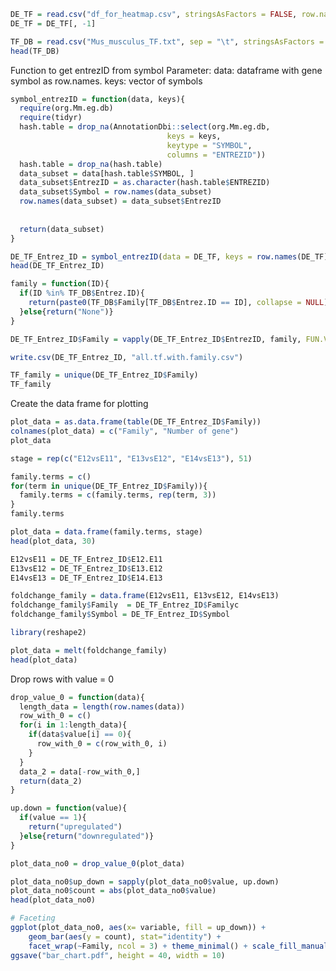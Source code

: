 ```r
DE_TF = read.csv("df_for_heatmap.csv", stringsAsFactors = FALSE, row.names = 2)
DE_TF = DE_TF[, -1]
```


```r
TF_DB = read.csv("Mus_musculus_TF.txt", sep = "\t", stringsAsFactors = FALSE)
head(TF_DB)
```
Function to get entrezID from symbol
Parameter:
  data: dataframe with gene symbol as row.names.
  keys: vector of symbols
```r
symbol_entrezID = function(data, keys){
  require(org.Mm.eg.db)
  require(tidyr)
  hash.table = drop_na(AnnotationDbi::select(org.Mm.eg.db,
                                   keys = keys,
                                   keytype = "SYMBOL",
                                   columns = "ENTREZID"))
  hash.table = drop_na(hash.table)
  data_subset = data[hash.table$SYMBOL, ]
  data_subset$EntrezID = as.character(hash.table$ENTREZID)
  data_subset$Symbol = row.names(data_subset)
  row.names(data_subset) = data_subset$EntrezID
  
  
  return(data_subset)
}
```

```r
DE_TF_Entrez_ID = symbol_entrezID(data = DE_TF, keys = row.names(DE_TF))
head(DE_TF_Entrez_ID)
```



```r
family = function(ID){
  if(ID %in% TF_DB$Entrez.ID){
    return(paste0(TF_DB$Family[TF_DB$Entrez.ID == ID], collapse = NULL))
  }else{return("None")}
}

```

```r
DE_TF_Entrez_ID$Family = vapply(DE_TF_Entrez_ID$EntrezID, family, FUN.VALUE = "character")
```

```r
write.csv(DE_TF_Entrez_ID, "all.tf.with.family.csv")
```

```r
TF_family = unique(DE_TF_Entrez_ID$Family)
TF_family
```

Create the data frame for plotting
```r
plot_data = as.data.frame(table(DE_TF_Entrez_ID$Family))
colnames(plot_data) = c("Family", "Number of gene")
plot_data
```


```r
stage = rep(c("E12vsE11", "E13vsE12", "E14vsE13"), 51)
```

```r
family.terms = c()
for(term in unique(DE_TF_Entrez_ID$Family)){
  family.terms = c(family.terms, rep(term, 3))
}
family.terms
```

```r
plot_data = data.frame(family.terms, stage)
head(plot_data, 30)
```
```r
E12vsE11 = DE_TF_Entrez_ID$E12.E11
E13vsE12 = DE_TF_Entrez_ID$E13.E12
E14vsE13 = DE_TF_Entrez_ID$E14.E13

```

```r
foldchange_family = data.frame(E12vsE11, E13vsE12, E14vsE13)
foldchange_family$Family  = DE_TF_Entrez_ID$Familyc
foldchange_family$Symbol = DE_TF_Entrez_ID$Symbol
```

```r
library(reshape2)
```

```r
plot_data = melt(foldchange_family)
head(plot_data)
```
Drop rows with value = 0
```r
drop_value_0 = function(data){
  length_data = length(row.names(data))
  row_with_0 = c()
  for(i in 1:length_data){
    if(data$value[i] == 0){
      row_with_0 = c(row_with_0, i)
    }
  }
  data_2 = data[-row_with_0,]
  return(data_2)
}
```

```r
up.down = function(value){
  if(value == 1){
    return("upregulated")
  }else{return("downregulated")}
}
```


```r
plot_data_no0 = drop_value_0(plot_data)

```

```r
plot_data_no0$up_down = sapply(plot_data_no0$value, up.down)
plot_data_no0$count = abs(plot_data_no0$value)
head(plot_data_no0)
```



```r
# Faceting
ggplot(plot_data_no0, aes(x= variable, fill = up_down)) + 
    geom_bar(aes(y = count), stat="identity") +    
    facet_wrap(~Family, ncol = 3) + theme_minimal() + scale_fill_manual(values = c("blue", "red"))
ggsave("bar_chart.pdf", height = 40, width = 10)
```